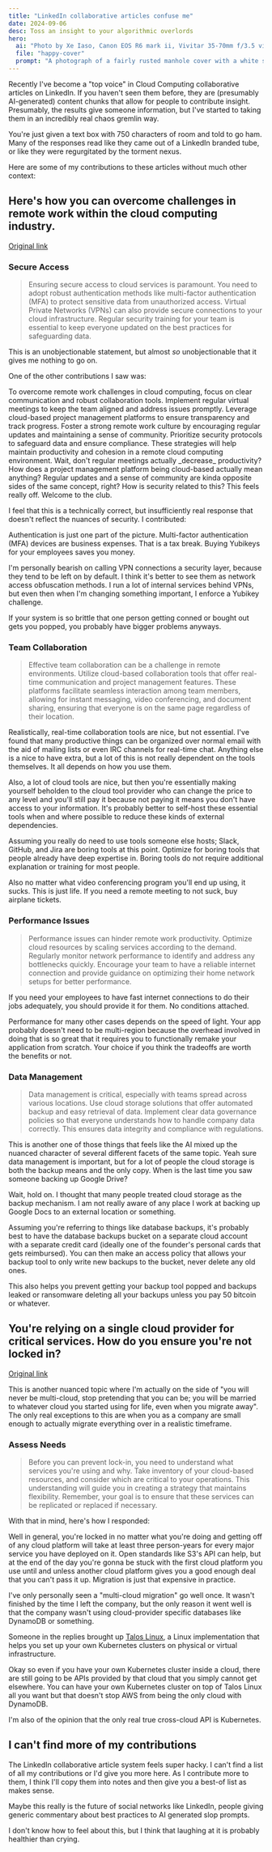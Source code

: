 ```yaml
---
title: "LinkedIn collaborative articles confuse me"
date: 2024-09-06
desc: Toss an insight to your algorithmic overlords
hero:
  ai: "Photo by Xe Iaso, Canon EOS R6 mark ii, Vivitar 35-70mm f/3.5 vintage zoom lens at f/8 and 35mm"
  file: "happy-cover"
  prompt: "A photograph of a fairly rusted manhole cover with a white smiley face spray-painted on it surrounded by grass and a brick path to the upper left hand corner of the frame"
---
```


Recently I've become a "top voice" in Cloud Computing collaborative articles on LinkedIn. If you haven't seen them before, they are (presumably AI-generated) content chunks that allow for people to contribute insight. Presumably, the results give someone information, but I've started to taking them in an incredibly real chaos gremlin way.

You're just given a text box with 750 characters of room and told to go ham. Many of the responses read like they came out of a LinkedIn branded tube, or like they were regurgitated by the torment nexus.

Here are some of my contributions to these articles without much other context:

## Here's how you can overcome challenges in remote work within the cloud computing industry.

[Original link](https://www.linkedin.com/advice/1/heres-how-you-can-overcome-challenges-remote-work-jfice)

### Secure Access

<BlockQuote>
  Ensuring secure access to cloud services is paramount. You need to adopt
  robust authentication methods like multi-factor authentication (MFA) to
  protect sensitive data from unauthorized access. Virtual Private Networks
  (VPNs) can also provide secure connections to your cloud infrastructure.
  Regular security training for your team is essential to keep everyone updated
  on the best practices for safeguarding data.
</BlockQuote>

This is an unobjectionable statement, but almost _so_ unobjectionable that it gives me nothing to go on.

One of the other contributions I saw was:

<Conv name="Mimi" mood="happy">
  To overcome remote work challenges in cloud computing, focus on clear
  communication and robust collaboration tools. Implement regular virtual
  meetings to keep the team aligned and address issues promptly. Leverage
  cloud-based project management platforms to ensure transparency and track
  progress. Foster a strong remote work culture by encouraging regular updates
  and maintaining a sense of community. Prioritize security protocols to
  safeguard data and ensure compliance. These strategies will help maintain
  productivity and cohesion in a remote cloud computing environment.
</Conv>

<Conv name="Aoi" mood="wut">
  Wait, don't regular meetings actually _decrease_ productivity? How does a
  project management platform being cloud-based actually mean anything? Regular
  updates and a sense of community are kinda opposite sides of the same concept,
  right? How is security related to this? This feels really off.
</Conv>

<Conv name="Cadey" mood="coffee">
  Welcome to the club.
</Conv>

I feel that this is a technically correct, but insufficiently real response that doesn't reflect the nuances of security. I contributed:

<Conv name="Numa" mood="delet">
Authentication is just one part of the picture. Multi-factor authentication (MFA) devices are business expenses. That is a tax break. Buying Yubikeys for your employees saves you money.

I'm personally bearish on calling VPN connections a security layer, because they tend to be left on by default. I think it's better to see them as network access obfuscation methods. I run a lot of internal services behind VPNs, but even then when I'm changing something important, I enforce a Yubikey challenge.

If your system is so brittle that one person getting conned or bought out gets you popped, you probably have bigger problems anyways.

</Conv>

### Team Collaboration

<BlockQuote>
  Effective team collaboration can be a challenge in remote environments.
  Utilize cloud-based collaboration tools that offer real-time communication and
  project management features. These platforms facilitate seamless interaction
  among team members, allowing for instant messaging, video conferencing, and
  document sharing, ensuring that everyone is on the same page regardless of
  their location.
</BlockQuote>

<Conv name="Numa" mood="delet">
Realistically, real-time collaboration tools are nice, but not essential. I've found that many productive things can be organized over normal email with the aid of mailing lists or even IRC channels for real-time chat. Anything else is a nice to have extra, but a lot of this is not really dependent on the tools themselves. It all depends on how you use them.

Also, a lot of cloud tools are nice, but then you're essentially making yourself beholden to the cloud tool provider who can change the price to any level and you'll still pay it because not paying it means you don't have access to your information. It's probably better to self-host these essential tools when and where possible to reduce these kinds of external dependencies.

Assuming you really do need to use tools someone else hosts; Slack, GitHub, and Jira are boring tools at this point. Optimize for boring tools that people already have deep expertise in. Boring tools do not require additional explanation or training for most people.

Also no matter what video conferencing program you'll end up using, it sucks. This is just life. If you need a remote meeting to not suck, buy airplane tickets.

</Conv>

### Performance Issues

<BlockQuote>
  Performance issues can hinder remote work productivity. Optimize cloud
  resources by scaling services according to the demand. Regularly monitor
  network performance to identify and address any bottlenecks quickly. Encourage
  your team to have a reliable internet connection and provide guidance on
  optimizing their home network setups for better performance.
</BlockQuote>

<Conv name="Numa" mood="delet">
If you need your employees to have fast internet connections to do their jobs adequately, you should provide it for them. No conditions attached.

Performance for many other cases depends on the speed of light. Your app probably doesn't need to be multi-region because the overhead involved in doing that is so great that it requires you to functionally remake your application from scratch. Your choice if you think the tradeoffs are worth the benefits or not.

</Conv>

### Data Management

<BlockQuote>
  Data management is critical, especially with teams spread across various
  locations. Use cloud storage solutions that offer automated backup and easy
  retrieval of data. Implement clear data governance policies so that everyone
  understands how to handle company data correctly. This ensures data integrity
  and compliance with regulations.
</BlockQuote>

This is another one of those things that feels like the AI mixed up the nuanced character of several different facets of the same topic. Yeah sure data management is important, but for a lot of people the cloud storage is both the backup means and the only copy. When is the last time you saw someone backing up Google Drive?

<Conv name="Numa" mood="delet">
Wait, hold on. I thought that many people treated cloud storage as the backup mechanism. I am not really aware of any place I work at backing up Google Docs to an external location or something.

Assuming you're referring to things like database backups, it's probably best to have the database backups bucket on a separate cloud account with a separate credit card (ideally one of the founder's personal cards that gets reimbursed). You can then make an access policy that allows your backup tool to only write new backups to the bucket, never delete any old ones.

This also helps you prevent getting your backup tool popped and backups leaked or ransomware deleting all your backups unless you pay 50 bitcoin or whatever.

</Conv>

## You're relying on a single cloud provider for critical services. How do you ensure you're not locked in?

[Original link](https://www.linkedin.com/advice/3/youre-relying-single-cloud-provider-critical-services-t7ebf)

This is another nuanced topic where I'm actually on the side of "you will never be multi-cloud, stop pretending that you can be; you will be married to whatever cloud you started using for life, even when you migrate away". The only real exceptions to this are when you as a company are small enough to actually migrate everything over in a realistic timeframe.

### Assess Needs

<BlockQuote>
  Before you can prevent lock-in, you need to understand what services you're
  using and why. Take inventory of your cloud-based resources, and consider
  which are critical to your operations. This understanding will guide you in
  creating a strategy that maintains flexibility. Remember, your goal is to
  ensure that these services can be replicated or replaced if necessary.
</BlockQuote>

With that in mind, here's how I responded:

<Conv name="Numa" mood="delet">
  Well in general, you're locked in no matter what you're doing and getting off
  of any cloud platform will take at least three person-years for every major
  service you have deployed on it. Open standards like S3's API can help, but at
  the end of the day you're gonna be stuck with the first cloud platform you use
  until and unless another cloud platform gives you a good enough deal that you
  can't pass it up. Migration is just that expensive in practice.
</Conv>

I've only personally seen a "multi-cloud migration" go well once. It wasn't finished by the time I left the company, but the only reason it went well is that the company wasn't using cloud-provider specific databases like DynamoDB or something.

Someone in the replies brought up [Talos Linux](https://talos.dev), a Linux implementation that helps you set up your own Kubernetes clusters on physical or virtual infrastructure.

<Conv name="Numa" mood="delet">
  Okay so even if you have your own Kubernetes cluster inside a cloud, there are
  still going to be APIs provided by that cloud that you simply cannot get
  elsewhere. You can have your own Kubernetes cluster on top of Talos Linux all
  you want but that doesn't stop AWS from being the only cloud with DynamoDB.
</Conv>

I'm also of the opinion that the only real true cross-cloud API is Kubernetes.

## I can't find more of my contributions

The LinkedIn collaborative article system feels super hacky. I can't find a list of all my contributions or I'd give you more here. As I contribute more to them, I think I'll copy them into notes and then give you a best-of list as makes sense.

Maybe this really is the future of social networks like LinkedIn, people giving generic commentary about best practices to AI generated slop prompts.

I don't know how to feel about this, but I think that laughing at it is probably healthier than crying.
